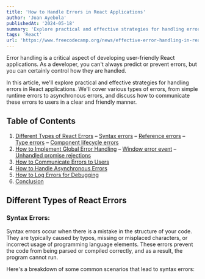 ```yaml
---
title: 'How to Handle Errors in React Applications'
author: 'Joan Ayebola'
publishedAt: '2024-05-18'
summary: 'Explore practical and effective strategies for handling errors in React applications.'
tags: 'React'
url: 'https://www.freecodecamp.org/news/effective-error-handling-in-react-applications/'
---
```


Error handling is a critical aspect of developing user-friendly React applications. As a developer, you can't always predict or prevent errors, but you can certainly control how they are handled.

In this article, we'll explore practical and effective strategies for handling errors in React applications. We'll cover various types of errors, from simple runtime errors to asynchronous errors, and discuss how to communicate these errors to users in a clear and friendly manner.

## Table of Contents

1.  [Different Types of React Errors](https://www.freecodecamp.org/news/effective-error-handling-in-react-applications//#heading-different-types-of-react-errors)
    – [Syntax errors](https://www.freecodecamp.org/news/effective-error-handling-in-react-applications//#heading-syntax-errors)
    – [Reference errors](https://www.freecodecamp.org/news/effective-error-handling-in-react-applications//#heading-reference-errors)
    – [Type errors](https://www.freecodecamp.org/news/effective-error-handling-in-react-applications//#heading-type-errors)
    – [Component lifecycle errors](https://www.freecodecamp.org/news/effective-error-handling-in-react-applications//#heading-component-lifecycle-errors)
2.  [How to Implement Global Error Handling](https://www.freecodecamp.org/news/effective-error-handling-in-react-applications//#heading-how-to-implement-global-error-handling)
    – [Window error event](https://www.freecodecamp.org/news/effective-error-handling-in-react-applications//#heading-1-window-error-event)
    – [Unhandled promise rejections](https://www.freecodecamp.org/news/effective-error-handling-in-react-applications//#heading-2-unhandled-promise-rejections)
3.  [How to Communicate Errors to Users](https://www.freecodecamp.org/news/effective-error-handling-in-react-applications//#heading-how-to-communicate-errors-to-users)
4.  [How to Handle Asynchronous Errors](https://www.freecodecamp.org/news/effective-error-handling-in-react-applications//#heading-how-to-handle-asynchronous-errors)
5.  [How to Log Errors for Debugging](https://www.freecodecamp.org/news/effective-error-handling-in-react-applications//#heading-how-to-log-errors-for-debugging)
6.  [Conclusion](https://www.freecodecamp.org/news/effective-error-handling-in-react-applications//#heading-conclusion)

## Different Types of React Errors

### Syntax Errors:

Syntax errors occur when there is a mistake in the structure of your code. They are typically caused by typos, missing or misplaced characters, or incorrect usage of programming language elements. These errors prevent the code from being parsed or compiled correctly, and as a result, the program cannot run.

Here's a breakdown of some common scenarios that lead to syntax errors:
